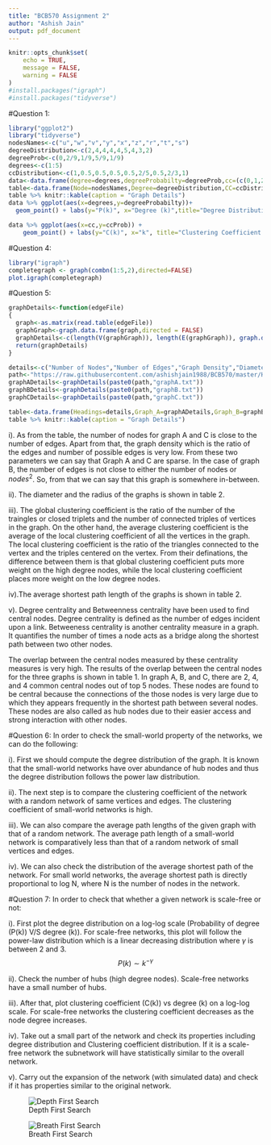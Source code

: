 ```yaml
---
title: "BCB570 Assignment 2"
author: "Ashish Jain"
output: pdf_document
---
```


```r
knitr::opts_chunk$set(
    echo = TRUE,
    message = FALSE,
    warning = FALSE
)
#install.packages("igraph")
#install.packages("tidyverse")
```

#Question 1:

```r
library("ggplot2")
library("tidyverse")
nodesNames<-c("u","w","v","y","x","z","r","t","s")
degreeDistribution<-c(2,4,4,4,4,5,4,3,2)
degreeProb<-c(0,2/9,1/9,5/9,1/9)
degrees<-c(1:5)
ccDistribution<-c(1,0.5,0.5,0.5,0.5,2/5,0.5,2/3,1)
data<-data.frame(degree=degrees,degreeProbabilty=degreeProb,cc=(c(0,1,2/3,0.5,2/5)),ccProb=c(0,2/9,1/9,5/9,1/9))
table<-data.frame(Node=nodesNames,Degree=degreeDistribution,CC=ccDistribution)
table %>% knitr::kable(caption = "Graph Details")
data %>% ggplot(aes(x=degrees,y=degreeProbabilty))+
  geom_point() + labs(y="P(k)", x="Degree (k)",title="Degree Distribution") + theme(plot.title = element_text(hjust = 0.5)) + geom_smooth(method = "lm", se= FALSE)

data %>% ggplot(aes(x=cc,y=ccProb)) +
    geom_point() + labs(y="C(k)", x="k", title="Clustering Coefficient Distribution") + theme(plot.title = element_text(hjust = 0.5)) + geom_smooth(method = "lm", se= FALSE)

```

#Question 4:
```r
library("igraph")
completegraph <- graph(combn(1:5,2),directed=FALSE)
plot.igraph(completegraph)
```

#Question 5:
```r
graphDetails<-function(edgeFile)
{
  graph<-as.matrix(read.table(edgeFile))
  graphGraph<-graph.data.frame(graph,directed = FALSE)
  graphDetails<-c(length(V(graphGraph)), length(E(graphGraph)), graph.density(graphGraph),diameter(graphGraph), radius(graphGraph), transitivity(graphGraph, type = "average"),transitivity(graphGraph, type = "global"),mean_distance(graphGraph), toString(head(order(igraph::degree(graphGraph),decreasing = TRUE),5)), toString(head(order(igraph::betweenness(graphGraph),decreasing = TRUE),5)), toString(intersect(head(order(igraph::degree(graphGraph),decreasing = TRUE),5), head(order(igraph::betweenness(graphGraph),decreasing = TRUE),5))))
  return(graphDetails)
}

details<-c("Number of Nodes","Number of Edges","Graph Density","Diameter","Radius","Average Clustering Coefficent","Global Clustering Coefficent","Average Shortest Path","Top 5 Central Nodes(Hightest Degree)","Top 5 Central Nodes (Betweeness)","Common Nodes")
path<-"https://raw.githubusercontent.com/ashishjain1988/BCB570/master/HW2/"
graphADetails<-graphDetails(paste0(path,"graphA.txt"))
graphBDetails<-graphDetails(paste0(path,"graphB.txt"))
graphCDetails<-graphDetails(paste0(path,"graphC.txt"))

table<-data.frame(Headings=details,Graph_A=graphADetails,Graph_B=graphBDetails,Graph_C=graphCDetails)
table %>% knitr::kable(caption = "Graph Details")
```

i). As from the table, the number of nodes for graph A and C is close to the number of edges. Apart from that, the graph density which is the ratio of the edges and number of possible edges is very low. From these two parameters we can say that Graph A and C are sparse. In the case of graph B, the number of edges is not close to either the number of nodes or $nodes^{2}$. So, from that we can say that this graph is somewhere in-between.

ii). The diameter and the radius of the graphs is shown in table 2.

iii). The global clustering coefficient is the ratio of the number of the traingles or closed triplets and the number of connected triples of vertices in the graph. On the other hand, the average clustering coefficient is the average of the local clustering coefficient of all the vertices in the graph. The local clustering coefficient is the ratio of the triangles connected to the vertex and the triples centered on the vertex. From their definations, the difference between them is that global clustering coefficient puts more weight on the high degree nodes, while the local clustering coefficient places more weight on the low degree nodes.

iv).The average shortest path length of the graphs is shown in table 2.

v). Degree centrality and Betweenness centrality have been used to find central nodes.
Degree centrality is defined as the number of edges incident upon a link.
Betweeness centrality is another centrality measure in a graph. It quantifies the number of times a node acts as a bridge along the shortest path between two other nodes.

The overlap between the central nodes measured by these centrality measures is very high. The results of the overlap between the central nodes for the three graphs is shown in table 1. In graph A, B, and C, there are 2, 4, and 4 common central nodes out of top 5 nodes. These nodes are found to be central because the connections of the those nodes is very large due to which they appears frequently in the shortest path between several nodes. These nodes are also called as hub nodes due to their easier access and strong interaction with other nodes.

#Question 6:
In order to check the small-world property of the networks, we can do the following:

i). First we should compute the degree distribution of the graph. It is known that the small-world networks have over abundance of hub nodes and thus the degree distribution follows the power law distribution.

ii). The next step is to compare the clustering coefficient of the network with a random network of same vertices and edges. The clustering coefficient of small-world networks is high.

iii). We can also compare the average path lengths of the given graph with that of a random network. The average path length of a small-world network is comparatively less than that of a random network of small vertices and edges.

iv).  We can also check the distribution of the average shortest path of the network. For small world networks, the average shortest path is directly proportional to log N, where N is the number of nodes in the network.

#Question 7:
In order to check that whether a given network is scale-free or not:

i). First plot the degree distribution on a log-log scale (Probability of degree (P(k)) V/S degree (k)). For scale-free networks, this plot will follow the power-law distribution which is a linear decreasing distribution where $\gamma$ is between 2 and 3.
$$P(k) \sim k^{-\gamma}$$

ii). Check the number of hubs (high degree nodes). Scale-free networks have a small number of hubs.

iii). After that, plot clustering coefficient (C(k)) vs degree (k) on a log-log scale. For scale-free networks the clustering coefficient decreases as the node degree increases.

iv). Take out a small part of the network and check its properties including degree distribution and Clustering coefficient distribution. If it is a scale-free network the subnetwork will have statistically similar to the overall network.

v). Carry out the expansion of the network (with simulated data) and check if it has properties similar to the original network.


![Depth First Search](https://raw.githubusercontent.com/ashishjain1988/BCB570/master/HW2/Question2.jpg)

![Breath First Search](https://raw.githubusercontent.com/ashishjain1988/BCB570/master/HW2/Question3.jpg)